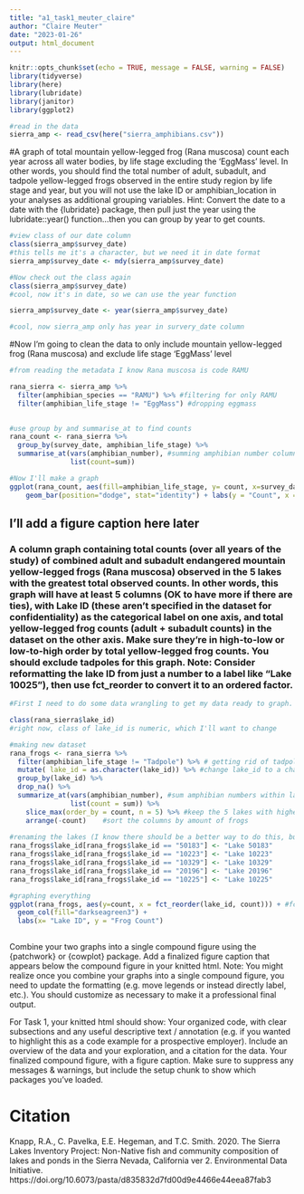 ```yaml
---
title: "a1_task1_meuter_claire"
author: "Claire Meuter"
date: "2023-01-26"
output: html_document
---
```


```r
knitr::opts_chunk$set(echo = TRUE, message = FALSE, warning = FALSE)
library(tidyverse)
library(here)
library(lubridate)
library(janitor)
library(ggplot2)
```

```r
#read in the data
sierra_amp <- read_csv(here("sierra_amphibians.csv"))
```
#A graph of total mountain yellow-legged frog (Rana muscosa) count each year across all water bodies, by life stage excluding the ‘EggMass’ level. In other words, you should find the total number of adult, subadult, and tadpole yellow-legged frogs observed in the entire study region by life stage and year, but you will not use the lake ID or amphibian_location in your analyses as additional grouping variables. Hint: Convert the date to a date with the {lubridate} package, then pull just the year using the lubridate::year() function...then you can group by year to get counts. 
```r
#view class of our date column
class(sierra_amp$survey_date)
#this tells me it's a character, but we need it in date format
sierra_amp$survey_date <- mdy(sierra_amp$survey_date)

#Now check out the class again
class(sierra_amp$survey_date)
#cool, now it's in date, so we can use the year function

sierra_amp$survey_date <- year(sierra_amp$survey_date)

#cool, now sierra_amp only has year in survery_date column
```

#Now I'm going to clean the data to only include mountain yellow-legged frog (Rana muscosa) and exclude life stage  ‘EggMass’ level
```r
#from reading the metadata I know Rana muscosa is code RAMU

rana_sierra <- sierra_amp %>%
  filter(amphibian_species == "RAMU") %>% #filtering for only RAMU
  filter(amphibian_life_stage != "EggMass") #dropping eggmass 
 

#use group by and summarise_at to find counts 
rana_count <- rana_sierra %>% 
  group_by(survey_date, amphibian_life_stage) %>% 
  summarise_at(vars(amphibian_number), #summing amphibian number column using survey_date and lifestage
               list(count=sum))

#Now I'll make a graph 
ggplot(rana_count, aes(fill=amphibian_life_stage, y= count, x=survey_date)) + scale_x_continuous(breaks = seq(from = 1995, to = 2002, by = 1)) + #making x axis annual with every year showing up 
    geom_bar(position="dodge", stat="identity") + labs(y = "Count", x = "Survey Year", title = "Count of Mountain yellow-legged frog (Rana muscosa) by Life Stage", fill = "Life Stage") + theme_minimal()
```
## I'll add a figure caption here later 


### A column graph containing total counts (over all years of the study) of combined adult and subadult endangered mountain yellow-legged frogs (Rana muscosa) observed in the 5 lakes with the greatest total observed counts. In other words, this graph will have at least 5 columns (OK to have more if there are ties), with Lake ID (these aren’t specified in the dataset for confidentiality) as the categorical label on one axis, and total yellow-legged frog counts (adult + subadult counts) in the dataset on the other axis. Make sure they’re in high-to-low or low-to-high order by total yellow-legged frog counts. You should exclude tadpoles for this graph. Note: Consider reformatting the lake ID from just a number to a label like “Lake 10025”), then use fct_reorder to convert it to an ordered factor.
```r
#First I need to do some data wrangling to get my data ready to graph. I can use the rana_sierra dataset. Then I need to exclude tadpoles from the data, make sure survey date is being read as categorical, and reformate if not. Next, I need to sum the amphibian_number by lake_id, and keep the 5 lakes that had to most frog counts. 

class(rana_sierra$lake_id)
#right now, class of lake_id is numeric, which I'll want to change

#making new dataset 
rana_frogs <- rana_sierra %>% 
  filter(amphibian_life_stage != "Tadpole") %>% # getting rid of tadpole so only subadult and adult are left 
  mutate( lake_id = as.character(lake_id)) %>% #change lake_id to a character class
  group_by(lake_id) %>%
  drop_na() %>% 
  summarize_at(vars(amphibian_number), #sum amphibian numbers within lake_id groups
               list(count = sum)) %>% 
    slice_max(order_by = count, n = 5) %>% #keep the 5 lakes with highest frog count 
    arrange(-count)    #sort the columns by amount of frogs
    
#renaming the lakes (I know there should be a better way to do this, but couldn't figure out...)
rana_frogs$lake_id[rana_frogs$lake_id == "50183"] <- "Lake 50183" 
rana_frogs$lake_id[rana_frogs$lake_id == "10223"] <- "Lake 10223"  
rana_frogs$lake_id[rana_frogs$lake_id == "10329"] <- "Lake 10329"  
rana_frogs$lake_id[rana_frogs$lake_id == "20196"] <- "Lake 20196"  
rana_frogs$lake_id[rana_frogs$lake_id == "10225"] <- "Lake 10225"

#graphing everything
ggplot(rana_frogs, aes(y=count, x = fct_reorder(lake_id, count))) + #fct_reorder allows me to sort the lake_id from least to greatest
  geom_col(fill="darkseagreen3") +
  labs(x= "Lake ID", y = "Frog Count")
  
```
Combine your two graphs into a single compound figure using the {patchwork} or {cowplot} package. Add a finalized figure caption that appears below the compound figure in your knitted html. Note: You might realize once you combine your graphs into a single compound figure, you need to update the formatting (e.g. move legends or instead directly label, etc.). You should customize as necessary to make it a professional final output.

For Task 1, your knitted html should show: 
Your organized code, with clear subsections and any useful descriptive text / annotation (e.g. if you wanted to highlight this as a code example for a prospective employer). Include an overview of the data and your exploration, and a citation for the data.
Your finalized compound figure, with a figure caption.
Make sure to suppress any messages & warnings, but include the setup chunk to show which packages you’ve loaded.



# Citation

 Knapp, R.A., C. Pavelka, E.E. Hegeman, and T.C. Smith. 2020. The Sierra Lakes Inventory Project: Non-Native fish and community composition of lakes and ponds in the Sierra Nevada, California ver 2. Environmental Data Initiative. https://doi.org/10.6073/pasta/d835832d7fd00d9e4466e44eea87fab3
